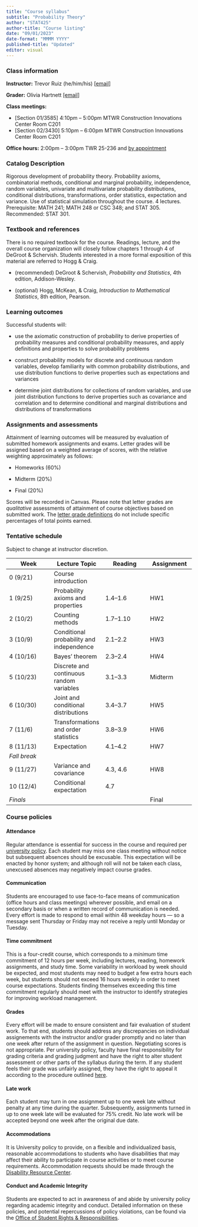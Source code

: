 ```yaml
---
title: "Course syllabus"
subtitle: "Probability Theory"
author: "STAT425"
author-title: "Course listing"
date: "09/01/2023"
date-format: "MMMM YYYY"
published-title: "Updated"
editor: visual
---
```


### Class information

**Instructor:** Trevor Ruiz (he/him/his) \[[email](mailto:truiz01@calpoly.edu)\]

**Grader:** Olivia Hartnett [\[email](mailto:ohartnet@calpoly.edu)\]

**Class meetings:**

-   \[Section 01/3585\] 4:10pm -- 5:00pm MTWR Construction Innovations Center Room C201
-   \[Section 02/3430\] 5:10pm -- 6:00pm MTWR Construction Innovations Center Room C201

**Office hours:** 2:00pm -- 3:00pm TWR 25-236 and [by appointment](https://calendly.com/tdruiz/student)

### Catalog Description

Rigorous development of probability theory. Probability axioms, combinatorial methods, conditional and marginal probability, independence, random variables, univariate and multivariate probability distributions, conditional distributions, transformations, order statistics, expectation and variance. Use of statistical simulation throughout the course. 4 lectures. Prerequisite: MATH 241; MATH 248 or CSC 348; and STAT 305. Recommended: STAT 301.

### Textbook and references

There is no required textbook for the course. Readings, lecture, and the overall course organization will closely follow chapters 1 through 4 of DeGroot & Schervish. Students interested in a more formal exposition of this material are referred to Hogg & Craig.

-   (recommended) DeGroot & Schervish, *Probability and Statistics*, 4th edition, Addison-Wesley.

-   (optional) Hogg, McKean, & Craig, *Introduction to Mathematical Statistics*, 8th edition, Pearson.

### Learning outcomes

Successful students will:

-   use the axiomatic construction of probability to derive properties of probability measures and conditional probability measures, and apply definitions and properties to solve probability problems <!-- CLO 1, 3; EO a -->

-   construct probability models for discrete and continuous random variables, develop familiarity with common probability distributions, and use distribution functions to derive properties such as expectations and variances <!-- CLO 2, 4, 5; EO b, c, e -->

-   determine joint distributions for collections of random variables, and use joint distribution functions to derive properties such as covariance and correlation and to determine conditional and marginal distributions and distributions of transformations <!-- CLO 6, 7; EO d, f -->

### Assignments and assessments

Attainment of learning outcomes will be measured by evaluation of submitted homework assignments and exams. Letter grades will be assigned based on a weighted average of scores, with the relative weighting approximately as follows:

-   Homeworks (60%)

-   Midterm (20%)

-   Final (20%)

Scores will be recorded in Canvas. Please note that letter grades are *qualitative* assessments of attainment of course objectives based on submitted work. The [letter grade definitions](https://catalog.calpoly.edu/academicstandardsandpolicies/grading/) do not include specific percentages of total points earned.

### Tentative schedule

Subject to change at instructor discretion.

| Week         | Lecture Topic                            | Reading   | Assignment |
|------------------|--------------------|------------------|------------------|
| 0 (9/21)     | Course introduction                      |           |            |
| 1 (9/25)     | Probability axioms and properties        | 1.4--1.6  | HW1        |
| 2 (10/2)     | Counting methods                         | 1.7--1.10 | HW2        |
| 3 (10/9)     | Conditional probability and independence | 2.1--2.2  | HW3        |
| 4 (10/16)    | Bayes' theorem                           | 2.3--2.4  | HW4        |
| 5 (10/23)    | Discrete and continuous random variables | 3.1--3.3  | Midterm    |
| 6 (10/30)    | Joint and conditional distributions      | 3.4--3.7  | HW5        |
| 7 (11/6)     | Transformations and order statistics     | 3.8--3.9  | HW6        |
| 8 (11/13)    | Expectation                              | 4.1--4.2  | HW7        |
| *Fall break* |                                          |           |            |
| 9 (11/27)    | Variance and covariance                  | 4.3, 4.6  | HW8        |
| 10 (12/4)    | Conditional expectation                  | 4.7       |            |
| *Finals*     |                                          |           | Final      |

### Course policies

#### Attendance

Regular attendance is essential for success in the course and required per [university policy](https://academicprograms.calpoly.edu/content/academicpolicies/class-attendance). Each student may miss one class meeting without notice but subsequent absences should be excusable. This expectation will be enacted by honor system; and although roll will not be taken each class, unexcused absences may negatively impact course grades.

#### Communication

Students are encouraged to use face-to-face means of communication (office hours and class meetings) wherever possible, and email on a secondary basis or when a written record of communication is needed. Every effort is made to respond to email within 48 weekday hours --- so a message sent Thursday or Friday may not receive a reply until Monday or Tuesday.

#### Time commitment

This is a four-credit course, which corresponds to a *minimum* time commitment of 12 hours per week, including lectures, reading, homework assignments, and study time. Some variability in workload by week should be expected, and most students may need to budget a few extra hours each week, but students should not exceed 16 hours weekly in order to meet course expectations. Students finding themselves exceeding this time commitment regularly should meet with the instructor to identify strategies for improving workload management.

#### Grades

Every effort will be made to ensure consistent and fair evaluation of student work. To that end, students should address any discrepancies on individual assignements with the instructor and/or grader promptly and no later than one week after return of the assignment in question. Negotiating scores is not appropriate. Per university policy, faculty have final responsibility for grading criteria and grading judgment and have the right to alter student assessment or other parts of the syllabus during the term. If any student feels their grade was unfairly assigned, they have the right to appeal it according to the procedure outlined [here](https://academicprograms.calpoly.edu/content/academic-petition-appeals).

#### Late work

Each student may turn in one assignment up to one week late without penalty at any time during the quarter. Subsequently, assignments turned in up to one week late will be evaluated for 75% credit. No late work will be accepted beyond one week after the original due date.

#### Accommodations

It is University policy to provide, on a flexible and individualized basis, reasonable accommodations to students who have disabilities that may affect their ability to participate in course activities or to meet course requirements. Accommodation requests should be made through the [Disability Resource Center](https://drc.calpoly.edu).

#### Conduct and Academic Integrity

Students are expected to act in awareness of and abide by university policy regarding academic integrity and conduct. Detailed information on these policies, and potential repercussions of policy violations, can be found via the [Office of Student Rights & Responsibilities](https://osrr.calpoly.edu).
